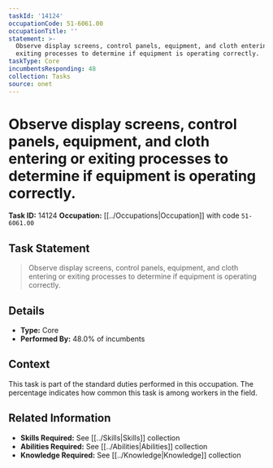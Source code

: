 ```yaml
---
taskId: '14124'
occupationCode: 51-6061.00
occupationTitle: ''
statement: >-
  Observe display screens, control panels, equipment, and cloth entering or
  exiting processes to determine if equipment is operating correctly.
taskType: Core
incumbentsResponding: 48
collection: Tasks
source: onet
---
```

# Observe display screens, control panels, equipment, and cloth entering or exiting processes to determine if equipment is operating correctly.

**Task ID:** 14124
**Occupation:** [[../Occupations|Occupation]] with code `51-6061.00`

## Task Statement

> Observe display screens, control panels, equipment, and cloth entering or exiting processes to determine if equipment is operating correctly.

## Details

- **Type:** Core
- **Performed By:** 48.0% of incumbents

## Context

This task is part of the standard duties performed in this occupation. The percentage indicates how common this task is among workers in the field.

## Related Information

- **Skills Required:** See [[../Skills|Skills]] collection
- **Abilities Required:** See [[../Abilities|Abilities]] collection
- **Knowledge Required:** See [[../Knowledge|Knowledge]] collection
